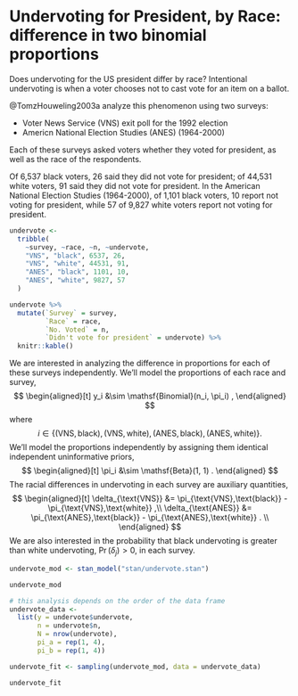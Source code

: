 # Undervoting for President, by Race: difference in two binomial proportions {#undervote}

Does undervoting for the US president differ by race? 
Intentional undervoting is when a voter chooses not to cast vote for
an item on a ballot.

@TomzHouweling2003a analyze this phenomenon using two surveys:

- Voter News Service (VNS) exit poll for the 1992 election
- Americn National Election Studies (ANES) (1964-2000)

Each of these surveys asked voters whether they voted for president,
as well as the race of the respondents.

Of 6,537 black voters, 26 said they did not vote for president; of 44,531 white voters, 91 said they did not vote for president.
In the American National Election Studies (1964-2000), of 1,101 black voters, 10 report not voting for president, while 57 of 9,827 white voters report not voting for president.  

```r
undervote <- 
  tribble(
    ~survey, ~race, ~n, ~undervote,
    "VNS", "black", 6537, 26,
    "VNS", "white", 44531, 91,
    "ANES", "black", 1101, 10,
    "ANES", "white", 9827, 57
  )
```
```r
undervote %>%
  mutate(`Survey` = survey,
         `Race` = race,
         `No. Voted` = n,
         `Didn't vote for president` = undervote) %>%
  knitr::kable()
```

We are interested in analyzing the difference in proportions for each of these surveys independently.
We'll model the proportions of each race and survey,
$$
\begin{aligned}[t]
y_i &\sim \mathsf{Binomial}(n_i, \pi_i) ,
\end{aligned}
$$
where
$$
i \in \{ (\text{VNS},\text{black}), (\text{VNS},\text{white}),  (\text{ANES},\text{black}),  (\text{ANES},\text{white}) \} .
$$
We'll model the proportions independently by assigning them identical independent uninformative priors,
$$
\begin{aligned}[t]
\pi_i &\sim \mathsf{Beta}(1, 1) .
\end{aligned}
$$
The racial differences in undervoting in each survey are auxiliary quantities,
$$
\begin{aligned}[t]
\delta_{\text{VNS}} &= \pi_{\text{VNS},\text{black}} - \pi_{\text{VNS},\text{white}} ,\\
\delta_{\text{ANES}} &= \pi_{\text{ANES},\text{black}} - \pi_{\text{ANES},\text{white}} . \\
\end{aligned}
$$
We are also interested in the probability that black undervoting is greater than white undervoting, $\Pr(\delta_j) > 0$, in each survey.

```r
undervote_mod <- stan_model("stan/undervote.stan")
```
```r
undervote_mod
```

```r
# this analysis depends on the order of the data frame
undervote_data <-
  list(y = undervote$undervote,
       n = undervote$n,
       N = nrow(undervote),
       pi_a = rep(1, 4),
       pi_b = rep(1, 4))
```

```r
undervote_fit <- sampling(undervote_mod, data = undervote_data)
```
```r
undervote_fit
```
